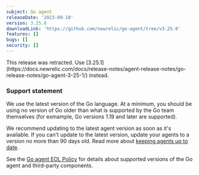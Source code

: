 ```yaml
---
subject: Go agent
releaseDate: '2023-09-18'
version: 3.25.0
downloadLink: 'https://github.com/newrelic/go-agent/tree/v3.25.0'
features: []
bugs: []
security: []
---
```


<Callout variant="important">
  This release was retracted. Use [3.25.1](https://docs.newrelic.com/docs/release-notes/agent-release-notes/go-release-notes/go-agent-3-25-1/) instead.
</Callout>

### Support statement

We use the latest version of the Go language. At a minimum, you should be using no version of Go older than what is supported by the Go team themselves (for exmample, Go versions 1.19 and later are supported).

We recommend updating to the latest agent version as soon as it's available. If you can't update to the latest version, update your agents to a version no more than 90 days old. Read more about [keeping agents up to date](https://docs.newrelic.com/docs/new-relic-solutions/new-relic-one/install-configure/update-new-relic-agent/).

See the [Go agent EOL Policy](/docs/apm/agents/go-agent/get-started/go-agent-eol-policy/) for details about supported versions of the Go agent and third-party components.
